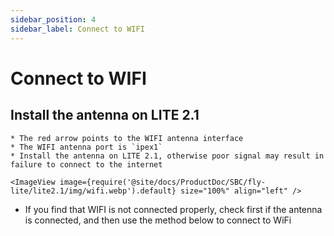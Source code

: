 ```yaml
---
sidebar_position: 4
sidebar_label: Connect to WIFI
---
```




# Connect to WIFI

## Install the antenna on LITE 2.1

    * The red arrow points to the WIFI antenna interface
    * The WIFI antenna port is `ipex1`
    * Install the antenna on LITE 2.1, otherwise poor signal may result in failure to connect to the internet

    <ImageView image={require('@site/docs/ProductDoc/SBC/fly-lite/lite2.1/img/wifi.webp').default} size="100%" align="left" />  

* If you find that WIFI is not connected properly, check first if the antenna is connected, and then use the method below to connect to WiFi

<WIFI />